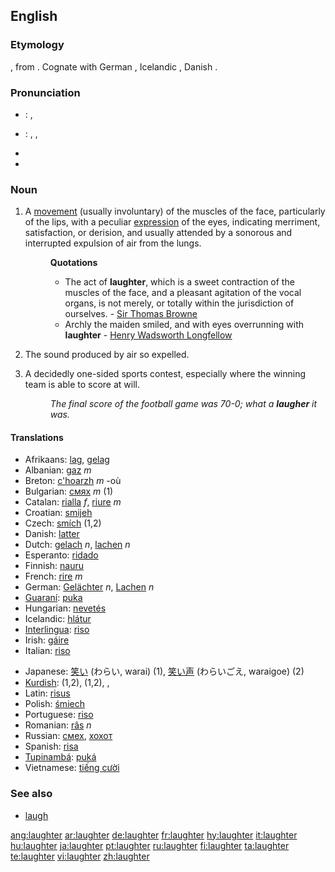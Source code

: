 ==English==

===Etymology===
{{etyl|ang}} {{term|hleahtor}}, from {{proto|Germanic|hlahtroz}}.  Cognate with German {{term|Gelächter}}, Icelandic {{term|hlátur}}, Danish {{term|latter|lang=da}}.

===Pronunciation===
* {{italbrac|UK}}: {{IPA|/ˈlɑːftə/}}, {{SAMPA|/"lA:ft@/}}
* {{italbrac|US}}: {{enPR|lăfʹtər}}, {{IPA|/ˈlæftɚ/}}, {{SAMPA|/"l{ft@`/}}
* {{audio|en-us-laughter.ogg|Audio (US)}}
* {{rhymes|ɑːftə(r)}}

===Noun===
{{wikipedia}}
{{en-noun|-}}

# A [[movement]] (usually involuntary) of the muscles of the face, particularly of the lips, with a peculiar [[expression]] of the eyes, indicating merriment, satisfaction, or derision, and usually attended by a sonorous and interrupted expulsion of air from the lungs.
#: '''Quotations'''
#:* The act of '''laughter''', which is a sweet contraction of the muscles of the face, and a pleasant agitation of the vocal organs, is not merely, or totally within the jurisdiction of ourselves. - [http://en.wikipedia.org/wiki/Sir_Thomas_Browne Sir Thomas Browne]
#:* Archly the maiden smiled, and with eyes overrunning with '''laughter''' - [http://en2.wikipedia.org/wiki/Henry_Wadsworth_Longfellow Henry Wadsworth Longfellow]
# The sound produced by air so expelled.
# {{slang}} A decidedly one-sided sports contest, especially where the winning team is able to score at will.
#: ''The final score of the football game was 70-0; what a '''laugher''' it was.''

====Translations====
{{rfc-trans}}
{{top}}
* Afrikaans: [[lag]], [[gelag]]
* Albanian: [[gaz]] ''m''
* Breton: [[c'hoarzh]] ''m'' -où
* Bulgarian: [[смях]] ''m'' (1)
* Catalan: [[rialla]] ''f'', [[riure]] ''m''
* Croatian: [[smijeh]] {{m}}
* Czech: [[smích]] {{m}} (1,2)
* Danish: [[latter]] {{g|Danish}}
* Dutch: [[gelach]] ''n'', [[lachen]] ''n''
* Esperanto: [[ridado]]
* Finnish: [[nauru]]
* French: [[rire]] ''m''
* German: [[Gelächter]] ''n'', [[Lachen]] ''n''
* [[Guaraní]]: [[puka]]
* Hungarian: [[nevetés]]
* Icelandic: [[hlátur]] {{m}}
* [[Interlingua]]: [[riso]]
* Irish: [[gáire]] {{m}}
* Italian: [[riso]] {{m}}
{{mid}}
* Japanese: [[笑い]] (わらい, warai) (1), [[笑い声]] (わらいごえ, waraigoe) (2)
* [[Kurdish]]: {{t+|ku|ken}} {{m}} (1,2), {{t|ku|kenîn}} {{f}} (1,2), {{KUchar|[[پێکه‌نین]]}}, {{KUchar|[[قاقاو پێکه‌نین]]}}
* Latin: [[risus]] {{m}}
* Polish: [[śmiech]] {{m}}
* Portuguese: [[riso]] {{n}}
* Romanian: [[râs]] ''n'' {{rfv-gender}}
* Russian: [[смех]], [[хохот]] {{m}}
* Spanish: [[risa]] {{f}}
* [[Tupinambá]]: [[puká]]
* Vietnamese: [[tiếng cười]]
{{bottom}}

===See also===
* [[laugh]]

[[ang:laughter]]
[[ar:laughter]]
[[de:laughter]]
[[fr:laughter]]
[[hy:laughter]]
[[it:laughter]]
[[hu:laughter]]
[[ja:laughter]]
[[pt:laughter]]
[[ru:laughter]]
[[fi:laughter]]
[[ta:laughter]]
[[te:laughter]]
[[vi:laughter]]
[[zh:laughter]]